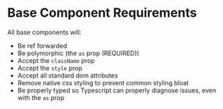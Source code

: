 
<Meta title="Decisions/Base Component Requirements" />

# Base Component Requirements

All base components will:

- Be ref forwarded
- Be polymorphic (the `as` prop (REQUIRED))
- Accept the `className` prop
- Accept the `style` prop
- Accept all standard dom attributes
- Remove native css styling to prevent common styling bloat
- Be properly typed so Typescript can properly diagnose issues, even with the `as` prop